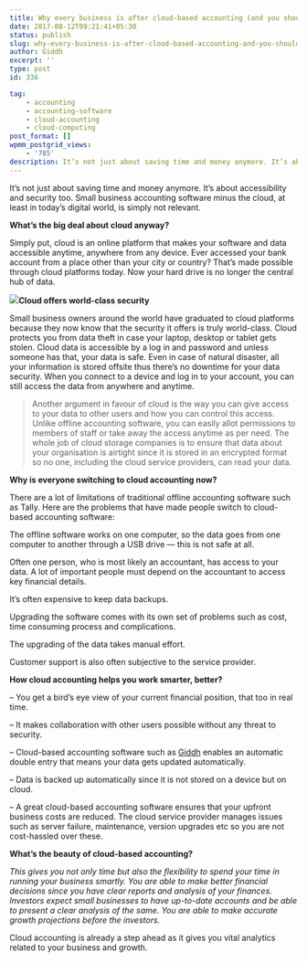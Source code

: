 ```yaml
---
title: Why every business is after cloud-based accounting (and you should be too)?
date: 2017-08-12T09:21:41+05:30
status: publish
slug: why-every-business-is-after-cloud-based-accounting-and-you-should-be-too
author: Giddh
excerpt: ''
type: post
id: 336

tag:
    - accounting
    - accounting-software
    - cloud-accounting
    - cloud-computing
post_format: []
wpmm_postgrid_views:
    - '785'
description: It’s not just about saving time and money anymore. It’s about accessibility and security too. Small business accounting software minus the cloud,
---
```

It’s not just about saving time and money anymore. It’s about accessibility and security too. Small business accounting software minus the cloud, at least in today’s digital world, is simply not relevant.

**What’s the big deal about cloud anyway?**

Simply put, cloud is an online platform that makes your software and data accessible anytime, anywhere from any device. Ever accessed your bank account from a place other than your city or country? That’s made possible through cloud platforms today. Now your hard drive is no longer the central hub of data.

<img class="wp-block-image size-large" src ="https://miro.medium.com/max/2112/1*TklL7QYA-HiCjoK7_suS3w.jpeg"/>**Cloud offers world-class security**

Small business owners around the world have graduated to cloud platforms because they now know that the security it offers is truly world-class. Cloud protects you from data theft in case your laptop, desktop or tablet gets stolen. Cloud data is accessible by a log in and password and unless someone has that, your data is safe. Even in case of natural disaster, all your information is stored offsite thus there’s no downtime for your data security. When you connect to a device and log in to your account, you can still access the data from anywhere and anytime.

> Another argument in favour of cloud is the way you can give access to your data to other users and how you can control this access. Unlike offline accounting software, you can easily allot permissions to members of staff or take away the access anytime as per need. The whole job of cloud storage companies is to ensure that data about your organisation is airtight since it is stored in an encrypted format so no one, including the cloud service providers, can read your data.

**Why is everyone switching to cloud accounting now?**

There are a lot of limitations of traditional offline accounting software such as Tally. Here are the problems that have made people switch to cloud-based accounting software:

The offline software works on one computer, so the data goes from one computer to another through a USB drive — this is not safe at all.

Often one person, who is most likely an accountant, has access to your data. A lot of important people must depend on the accountant to access key financial details.

It’s often expensive to keep data backups.

Upgrading the software comes with its own set of problems such as cost, time consuming process and complications.

The upgrading of the data takes manual effort.

Customer support is also often subjective to the service provider.

**How cloud accounting helps you work smarter, better?**

– You get a bird’s eye view of your current financial position, that too in real time.

– It makes collaboration with other users possible without any threat to security.

– Cloud-based accounting software such as [Giddh](https://giddh.com) enables an automatic double entry that means your data gets updated automatically.

– Data is backed up automatically since it is not stored on a device but on cloud.

– A great cloud-based accounting software ensures that your upfront business costs are reduced. The cloud service provider manages issues such as server failure, maintenance, version upgrades etc so you are not cost-hassled over these.

**What’s the beauty of cloud-based accounting?**

*This gives you not only time but also the flexibility to spend your time in running your business smartly. You are able to make better financial decisions since you have clear reports and analysis of your finances. Investors expect small businesses to have up-to-date accounts and be able to present a clear analysis of the same. You are able to make accurate growth projections before the investors.*

Cloud accounting is already a step ahead as it gives you vital analytics related to your business and growth.